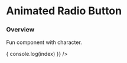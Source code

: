 
# Animated Radio Button

### Overview

Fun component with character.

<Flex width="400px" alignItems="center" gap={4}>
  <RadioGroup
    labeledById="ElevatorOne"
    options={[
      {
        label: 'Third floor',
      },
      {
        label: 'Second floor',
      },
      {
        label: 'First floor',
        disabled: true,
      },
      {
        label: 'Ground floor',
      },
    ]}
    onChange={(index) => {
      console.log(index)
    }}
  />
</Flex>
